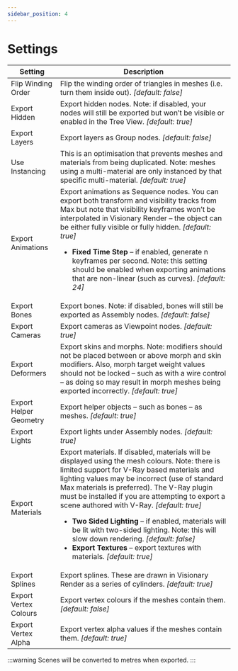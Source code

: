 ```yaml
---
sidebar_position: 4
---
```


# Settings

| Setting                | Description                                                                                         |
|------------------------|-----------------------------------------------------------------------------------------------------|
| Flip Winding Order     | Flip the winding order of triangles in meshes (i.e. turn them inside out). *[default: false]* |
| Export Hidden          | Export hidden nodes. Note: if disabled, your nodes will still be exported but won’t be visible or enabled in the Tree View. *[default: true]* |
| Export Layers          | Export layers as Group nodes. *[default: false]* |
| Use Instancing         | This is an optimisation that prevents meshes and materials from being duplicated. Note: meshes using a multi-material are only instanced by that specific multi-material. *[default: true]* |
| Export Animations      | Export animations as Sequence nodes. You can export both transform and visibility tracks from Max but note that visibility keyframes won’t be interpolated in Visionary Render – the object can be either fully visible or fully hidden. *[default: true]* <ul><li>**Fixed Time Step** – if enabled, generate n keyframes per second. Note: this setting should be enabled when exporting animations that are non-linear (such as curves).  *[default: 24]*</li></ul> |
| Export Bones           | Export bones. Note: if disabled, bones will still be exported as Assembly nodes. *[default: false]* |
| Export Cameras         | Export cameras as Viewpoint nodes. *[default: true]* |
| Export Deformers       | Export skins and morphs. Note: modifiers should not be placed between or above morph and skin modifiers. Also, morph target weight values should not be locked – such as with a wire control – as doing so may result in morph meshes being exported incorrectly. *[default: true]* |
| Export Helper Geometry | Export helper objects – such as bones – as meshes. *[default: true]* |
| Export Lights          | Export lights under Assembly nodes. *[default: true]* |
| Export Materials       | Export materials. If disabled, materials will be displayed using the mesh colours. Note: there is limited support for V-Ray based materials and lighting values may be incorrect (use of standard Max materials is preferred). The V-Ray plugin must be installed if you are attempting to export a scene authored with V-Ray. *[default: true]* <ul><li>**Two Sided Lighting** – if enabled, materials will be lit with two-sided lighting. Note: this will slow down rendering. *[default: false]*</li><li>**Export Textures** – export textures with materials. *[default: true]*</li></ul> |
| Export Splines         | Export splines. These are drawn in Visionary Render as a series of cylinders. *[default: true]* |
| Export Vertex Colours  | Export vertex colours if the meshes contain them. *[default: false]* |
| Export Vertex Alpha    | Export vertex alpha values if the meshes contain them. *[default: true]* |

:::warning
Scenes will be converted to metres when exported.
:::
